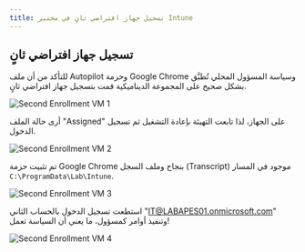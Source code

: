```yaml
---  
title: تسجيل جهاز افتراضي ثانٍ في مختبر Intune
---
```

## تسجيل جهاز افتراضي ثانٍ

للتأكد من أن ملف Autopilot وحزمة Google Chrome وسياسة المسؤول المحلي تُطبَّق بشكل صحيح على المجموعة الديناميكية قمت بتسجيل جهاز افتراضي ثانٍ.

![Second Enrollment VM 1](/images/intune/intune-lab/enrollment-second-VM-lab-intune-1.png)

أرى حالة الملف "Assigned" على الجهاز، لذا تابعت التهيئة بإعادة التشغيل ثم تسجيل الدخول.

![Second Enrollment VM 2](/images/intune/intune-lab/enrollment-second-VM-lab-intune-2.png)

تم تثبيت حزمة Google Chrome بنجاح وملف السجل (Transcript) موجود في المسار `C:\ProgramData\Lab\Intune`.

![Second Enrollment VM 3](/images/intune/intune-lab/enrollment-second-VM-lab-intune-3.png)

استطعت تسجيل الدخول بالحساب الثاني "IT@LABAPES01.onmicrosoft.com" وتنفيذ أوامر كمسؤول، ما يعني أن السياسة تعمل!

![Second Enrollment VM 4](/images/intune/intune-lab/enrollment-second-VM-lab-intune-4.png)
